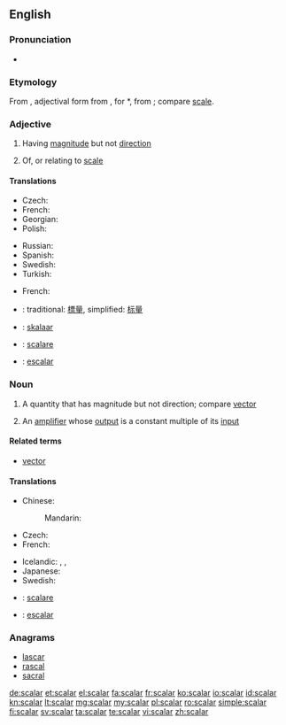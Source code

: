 ==English==
{{wikipedia}}

===Pronunciation===
* {{rhymes|eɪlə(ɹ)}}

===Etymology===
From {{etyl|la|en}} {{term|scālāris|lang=la}}, adjectival form from {{term|scāla||lang=la|a flight of steps, stairs, staircase, ladder, scale}}, for *{{term||scadla}}, from {{term|scandere||to climb}}; compare [[scale]].

===Adjective===
{{en-adj|-}}

# {{context|mathematics|lang=en}} Having [[magnitude]] but not [[direction]]
# Of, or relating to [[scale]]

====Translations====
{{trans-top|having magnitude}}
* Czech: {{t|cs|skalární|m}}
* French: {{t+|fr|scalaire}}
* Georgian: {{t|ka|სკალარი|sc=Geor|tr=skalari}}
* Polish: {{t|pl|skalarny|m}}
{{trans-mid}}
* Russian: {{t+|ru|скаля́рный|sc=Cyrl|tr=skaljárnyj}}
* Spanish: {{t+|es|escalar}}
* Swedish: {{t+|sv|skalär}}
* Turkish: {{t+|tr|sayıl}}
{{trans-bottom}}

{{trans-top|relating to scale}}
* French: {{t+|fr|scalaire}}
{{trans-mid}}
{{trans-bottom}}

{{checktrans-top}}
* {{ttbc|cmn}}: traditional: [[標量]], simplified: [[标量]]
* {{ttbc|et}}: [[skalaar]]
* {{ttbc|it}}: [[scalare]]
* {{ttbc|pt}}: [[escalar]]
{{trans-bottom}}

===Noun===
{{en-noun}}

# {{context|mathematics|lang=en}} A quantity that has magnitude but not direction; compare [[vector]]
# {{context|electronics|lang=en}} An [[amplifier]] whose [[output]] is a constant multiple of its [[input]]

====Related terms====
* [[vector]]

====Translations====
{{trans-top|quantity with magnitude}}
* Chinese:
*: Mandarin: {{t+|cmn|标量|tr=biāoliàng|sc=Hani}}
* Czech: {{t|cs|skalár|m}}
* French: {{t+|fr|scalaire|m}}
{{trans-mid}}
* Icelandic: {{t|is|einvíð stærð|f}}, {{t|is|tölustærð|f}}, {{t|is|stigastærð|f}}
* Japanese: {{t+|ja|スカラー|tr=sukaraa|sc=Jpan}}
* Swedish: {{t+|sv|skalär|c}}
{{trans-bottom}}

{{trans-top|(electronics) amplifier}}
{{trans-mid}}
{{trans-bottom}}

{{checktrans-top}}
* {{ttbc|it}}: [[scalare]] {{g|m}}
* {{ttbc|pt}}: [[escalar]] {{g|m}}
{{trans-bottom}}

===Anagrams===
* [[lascar#English|lascar]]
* [[rascal#English|rascal]]
* [[sacral#English|sacral]]

[[de:scalar]]
[[et:scalar]]
[[el:scalar]]
[[fa:scalar]]
[[fr:scalar]]
[[ko:scalar]]
[[io:scalar]]
[[id:scalar]]
[[kn:scalar]]
[[lt:scalar]]
[[mg:scalar]]
[[my:scalar]]
[[pl:scalar]]
[[ro:scalar]]
[[simple:scalar]]
[[fi:scalar]]
[[sv:scalar]]
[[ta:scalar]]
[[te:scalar]]
[[vi:scalar]]
[[zh:scalar]]